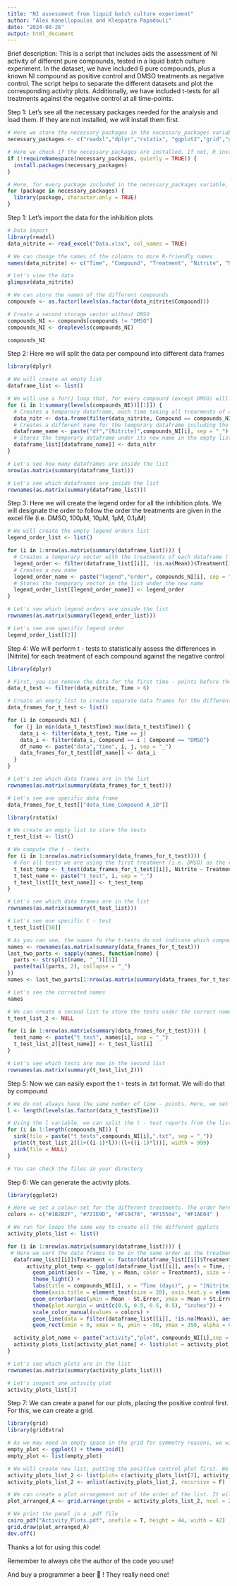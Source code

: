 ---
title: "NI assessment from liquid batch culture experiment"
author: "Alex Kanellopoulos and Kleopatra Papadouli"
date: "2024-08-26"
output: html_document
---

Brief description: This is a script that includes aids the assessment of NI activity of different pure compounds, tested in a liquid batch culture experiment. In the dataset, we have included 6 pure compounds, plus a known NI compound as positive control and DMSO treatments as negative control. The script helps to separate the different datasets and plot the corresponding activity plots. Additionally, we have included t-tests for all treatments against the negative control at all time-points. 

Step 1: Let's see all the necessary packages needed for the analysis and load them. If they are not installed, we will install them first. 

```{r Library Installation and Loading, echo=TRUE, message=FALSE, warning=FALSE}
# Here we store the necessary packages in the necessary_packages variable
necessary_packages <- c("readxl","dplyr","rstatix", "ggplot2","grid","gridExtra") 

# Here we check if the necessary packages are installed. If not, R installs them 
if (!requireNamespace(necessary_packages, quietly = TRUE)) {
  install.packages(necessary_packages)
}

# Here, for every package included in the necessary_packages variable, R will load it. The character.only = TRUE ensures that library() will try to interpret the package names as characters (as it needs for it to work) 
for (package in necessary_packages) {
  library(package, character.only = TRUE)
}
```

Step 1: Let's import the data for the inhibition plots
  
```{r echo=TRUE, message=FALSE, warning=FALSE}
# Data import
library(readxl)
data_nitrite <- read_excel("Data.xlsx", col_names = TRUE)

# We can change the names of the columns to more R-friendly names
names(data_nitrite) <- c("Time", "Compound", "Treatment", "Nitrite", "Mean", "St.Dev", "St.Error", "CV%")

# Let's view the data
glimpse(data_nitrite)

# We can store the names of the different compounds 
compounds <- as.factor(levels(as.factor(data_nitrite$Compound)))

# Create a second storage vector without DMSO 
compounds_NI <- compounds[compounds != "DMSO"]
compounds_NI <- droplevels(compounds_NI)

compounds_NI
```

Step 2: Here we will split the data per compound into different data frames
  
```{r echo=TRUE, message=FALSE, warning=FALSE}
library(dplyr)

# We will create an empty list
dataframe_list <- list()

# We will use a for() loop that, for every compound (except DMSO) will create a separate dataframe that includes all the compound treatments plus DMSO as a negative control 
for (i in 1:summary(levels(compounds_NI))[[1]]) {
  # Creates a temporary dataframe, each time taking all trearments of one compound and DMSO
  data_nitr <- data.frame(filter(data_nitrite, Compound == compounds_NI[i] | Compound == "DMSO"))
  # Creates a different name for the temporary dataframe including the specific compound
  dataframe_name <- paste("df","[Nitrite]",compounds_NI[i], sep = "_")
  # Stores the temporary dataframe under its new name in the empty list created in the beggining
  dataframe_list[[dataframe_name]] <- data_nitr
}

# Let's see how many dataframes are inside the list 
nrow(as.matrix(summary(dataframe_list)))

# Let's see which dataframes are inside the list
rownames(as.matrix(summary(dataframe_list)))
```

Step 3: Here we will create the legend order for all the inhibition plots. We will designate the order to follow the order the treatments are given in the excel file (i.e. DMSO, 100μM, 10μΜ, 1μΜ, 0.1μΜ)
  
```{r echo=TRUE, message=FALSE, warning=FALSE}
# We will create the empty legend orders list  
legend_order_list <- list()

for (i in 1:nrow(as.matrix(summary(dataframe_list)))) {
  # Creates a temporary vector with the treatments of each dataframe (!is.na(Mean))$Treatment filters the dataframe so there is only one row per treatment). We know we have 4 treatments + 1 negative control so we designate 1:5  
  legend_order <- filter(dataframe_list[[i]], !is.na(Mean))$Treatment[1:5]
  # Creates a new name
  legend_order_name <- paste("legend","order", compounds_NI[i], sep = "_")
  # Stores the temporary vector in the list under the new name
  legend_order_list[[legend_order_name]] <- legend_order 
}

# Let's see which legend orders are inside the list
rownames(as.matrix(summary(legend_order_list)))

# Let's see one specific legend order  
legend_order_list[[2]] 
```

Step 4: We will perform t - tests to statistically assess the differences in [Nitrite] for each treatment of each compound against the negative control

```{r echo=TRUE, message=FALSE, warning=FALSE}
library(dplyr)

# First, you can remove the data for the first time - points before the application of the compounds. It serves no role to perform statistical tests there. Here we know that we applied the compounds at Day 6
data_t_test <- filter(data_nitrite, Time > 6)

# Create an empty list to create separate data frames for the different time - points for all compounds 
data_frames_for_t_test <- list()

for (i in compounds_NI) {
  for (j in min(data_t_test$Time):max(data_t_test$Time)) { 
    data_i <- filter(data_t_test, Time == j)
    data_i <- filter(data_i, Compound == i | Compound == "DMSO")
    df_name <- paste("data","time", i, j, sep = "_")  
    data_frames_for_t_test[[df_name]] <- data_i
  }
}

# Let's see which data frames are in the list 
rownames(as.matrix(summary(data_frames_for_t_test)))

# Let's see one specific data frame  
data_frames_for_t_test[["data_time_Compound A_10"]] 

library(rstatix)

# We create an empty list to store the tests
t_test_list <- list()

# We compute the t - tests
for (i in 1:nrow(as.matrix(summary(data_frames_for_t_test)))) {
  # For all tests we are using the first treatment (i.e. DMSO) as the reference group, and we can adjust the p - values using the less conservative Holm method, as we have fewer comparisons
  t_test_temp <- t_test(data_frames_for_t_test[[i]], Nitrite ~ Treatment, ref.group = legend_order_list[[1]][1], conf.level = 0.95, p.adjust.method = "holm")
  t_test_name <- paste("t_test", i, sep = "_")
  t_test_list[[t_test_name]] <- t_test_temp
}

# Let's see which data frames are in the list 
rownames(as.matrix(summary(t_test_list)))

# Let's see one specific t - test  
t_test_list[[50]] 

# As you can see, the names fo the t-tests do not indicate which compound and time - point they refer to. We need to change that.
names <- rownames(as.matrix(summary(data_frames_for_t_test)))
last_two_parts <- sapply(names, function(name) {
  parts <- strsplit(name, "_")[[1]]  
  paste(tail(parts, 2), collapse = "_")  
})
names <- last_two_parts[1:nrow(as.matrix(summary(data_frames_for_t_test)))]

# Let's see the corrected names
names 

# We can create a second list to store the tests under the correct name
t_test_list_2 <- NULL

for (i in 1:nrow(as.matrix(summary(data_frames_for_t_test)))) {
  test_name <- paste("t_test", names[i], sep = "_")  
  t_test_list_2[[test_name]] <- t_test_list[i]
}

# Let's see which tests are now in the second list 
rownames(as.matrix(summary(t_test_list_2)))

```

Step 5: Now we can easily export the t - tests in .txt format. We will do that by compound

```{r echo=TRUE, message=FALSE, warning=FALSE, paged.print=FALSE}

# We do not always have the same number of time - points. Here, we set the variable l to be the number of different time - points, thus the number of different t - tests for the same compound to be printed in the same .txt file
l <- length(levels(as.factor(data_t_test$Time)))

# Using the l variable, we can split the t - test reports from the list to the correct .txt file. 
for (i in 1:length(compounds_NI)) {
  sink(file = paste("t_tests",compounds_NI[i],".txt", sep = "_"))
  print(t_test_list_2[(1+((i-1)*l)):(l+((i-1)*l))], width = 999)
  sink(file = NULL)
}

# You can check the files in your directory
```

Step 6: We can generate the activity plots. 

```{r echo=TRUE, fig.width=14, message=FALSE, warning=FALSE}
library(ggplot2)

# Here we set a colour-set for the different treatments. The order here needs to correspond with the order of the treatments in the legend_order
colors <- c("#1B2B2F", "#721E9D", "#F10478", "#F15504", "#F1AE04" )

# We run for loops the same way to create all the different ggplots
activity_plots_list <- list()

for (i in 1:nrow(as.matrix(summary(dataframe_list)))) {
 # Here we sort the data frames to be in the same order as the treatment order 
  dataframe_list[[i]]$Treatment <- factor(dataframe_list[[i]]$Treatment, levels = legend_order_list[[i]])
      activity_plot_temp <- ggplot(dataframe_list[[i]], aes(x = Time, y = Mean)) + 
        geom_point(aes(x = Time, y = Mean, color = Treatment), size = 4) + 
        theme_light() + 
        labs(title = compounds_NI[i], x = "Time (days)", y = "[Nitrite] (μM)") + 
        theme(axis.title = element_text(size = 28), axis.text.y = element_text(size = 24), axis.text.x = element_text(size = 17, angle = 0, hjust = 0), legend.text = element_text(size = 22), legend.title = element_blank(), legend.position = "bottom", legend.justification = "center", title = element_text(size = 30, face = "bold", hjust = 0.5)) + 
        geom_errorbar(aes(ymin = Mean - St.Error, ymax = Mean + St.Error, width = 0.2)) + 
        theme(plot.margin = unit(c(0.5, 0.5, 0.5, 0.5), "inches")) + 
        scale_color_manual(values = colors) + 
        geom_line(data = filter(dataframe_list[[i]], !is.na(Mean)), aes(x = Time, y = Mean, color= Treatment), linewidth = 2) + 
        geom_rect(xmin = 0, xmax = 6, ymin = -50, ymax = 350, alpha = 0.005) + ylim(0, 300) +         guides(color=guide_legend(nrow=2, byrow = TRUE))

  activity_plot_name <- paste("activity","plot", compounds_NI[i],sep = "_")
  activity_plots_list[activity_plot_name] <- list(plot = activity_plot_temp)
}

# Let's see which plots are in the list 
rownames(as.matrix(summary(activity_plots_list)))

# Let's inspect one activity plot
activity_plots_list[3]
```

Step 7: We can create a panel for our plots, placing the positive control first. For this, we can create a grid.

```{r echo=TRUE, fig.height=60, fig.width=42, message=FALSE, warning=FALSE}
library(grid)
library(gridExtra)

# As we may need an empty space in the grid for symmetry reasons, we will also create an empty plot
empty_plot <- ggplot() + theme_void()
empty_plot <- list(empty_plot)

# We will create new list, putting the positive control plot first. We suggest doing this manually, by inspecting the activity plots list and using the numerical indices, like here. The empty plot can be put last
activity_plots_list_2 <- list(plot= c(activity_plots_list[7], activity_plots_list[1], activity_plots_list[2], activity_plots_list[3], activity_plots_list[4], activity_plots_list[5], activity_plots_list[6], empty_plot))
activity_plots_list_2 <- unlist(activity_plots_list_2, recursive = F)

# We can create a plot arrangement out of the order of the list. It will be a 4 rows x 2 columns grid arrangement, with the heights of all rows being the same
plot_arranged_A <- grid.arrange(grobs = activity_plots_list_2, ncol = 2, nrow = 4, heights = c(1.5,1.5,1.5,1.5))

# We print the panel in a .pdf file
cairo_pdf("Activity_Plots.pdf", onefile = T, height = 44, width = 42)
grid.draw(plot_arranged_A)
dev.off()
```

Thanks a lot for using this code! 

Remember to always cite the author of the code you use!

And buy a programmer a beer 🍺 ! They really need one!

